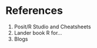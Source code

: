 # References {.unnumbered}

::: {#refs}
1.  Posit/R Studio and Cheatsheets
2.  Lander book R for...
3.  Blogs
:::
